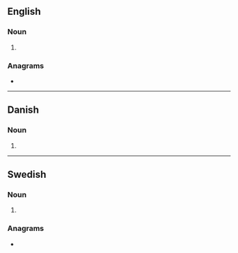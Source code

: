 {{also|Metallers}}
==English==

===Noun===
{{head|en|noun form}}

# {{plural of|en|metaller}}

===Anagrams===
* {{anagrams|en|a=aeellmrst|Masteller|malleters|tremellas}}

----

==Danish==

===Noun===
{{head|da|noun form|g=n}}

# {{inflection of|da|metal||indef|gen|p}}

----

==Swedish==

===Noun===
{{head|sv|noun form}}

# {{sv-noun-form-indef-gen-pl|metall}}

===Anagrams===
* {{anagrams|sv|a=aeellmrst|mellersta}}